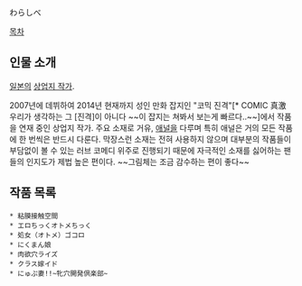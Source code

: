 わらしべ

[[목차]]

== 인물 소개 ==
[[일본]]의 [[상업지 작가]].

2007년에 데뷔하여 2014년 현재까지 성인 만화 잡지인 "코믹 진격"[* COMIC 真激 우리가 생각하는 그 [진격]이 아니다 ~~이 잡지는 쳐봐서 보는게 빠르다..~~]에서 작품을 연재 중인 상업지 작가. 주요 소재로 거유, [[애널]]을 다루며 특히 애널은 거의 모든 작품에 한 번씩은 반드시 다룬다. 막장스런 소재는 전혀 사용하지 않으며 대부분의 작품들이 부담없이 볼 수 있는 러브 코메디 위주로 진행되기 때문에 자극적인 소재를 싫어하는 팬들의 인지도가 제법 높은 편이다.
~~그림체는 조금 감수하는 편이 좋다~~

== 작품 목록 ==
 * 粘膜接触空間
 * エロちっくオトメちっく 
 * 処女（オトメ）ゴコロ 
 * にくまん娘
 * 肉欲穴ライズ
 * クラス嫁イド 
 * にゅぷ妻!!~牝穴開発倶楽部~
